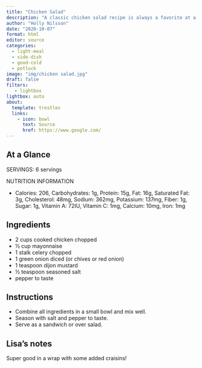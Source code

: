 ```yaml
---
title: "Chicken Salad"
description: "A classic chicken salad recipe is always a favorite at a picnic, a barbecue, or an office potluck! "
author: "Holly Nilsson"
date: "2020-10-07"
format: html
editor: source
categories:
  - light-meal
  - side-dish
  - good-cold
  - potluck
image: "img/chicken salad.jpg"
draft: false
filters:
   - lightbox
lightbox: auto
about:
  template: trestles
  links:
    - icon: bowl
      text: Source
      href: https://www.google.com/
---
```


## At a Glance

SERVINGS: 6 servings

NUTRITION INFORMATION

- Calories: 206, Carbohydrates: 1g, Protein: 15g, Fat: 16g, Saturated Fat: 3g, Cholesterol: 48mg, Sodium: 362mg, Potassium: 137mg, Fiber: 1g, Sugar: 1g, Vitamin A: 72IU, Vitamin C: 1mg, Calcium: 10mg, Iron: 1mg

## Ingredients

- 2 cups cooked chicken chopped
- ½ cup mayonnaise
- 1 stalk celery chopped
- 1 green onion diced (or chives or red onion)
- 1 teaspoon dijon mustard
- ½ teaspoon seasoned salt
- pepper to taste

## Instructions

- Combine all ingredients in a small bowl and mix well.
- Season with salt and pepper to taste.
- Serve as a sandwich or over salad.

## Lisa's notes

Super good in a wrap with some added craisins!
